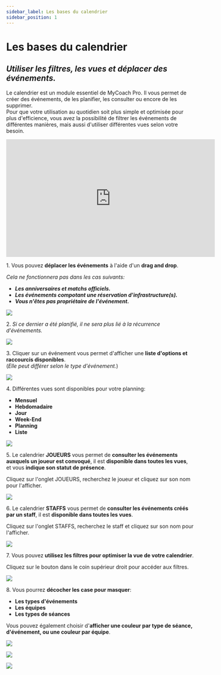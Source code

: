```yaml
---
sidebar_label: Les bases du calendrier
sidebar_position: 1
---
```


# Les bases du calendrier

## _Utiliser les filtres, les vues et déplacer des événements._

Le calendrier est un module essentiel de MyCoach Pro.
Il vous permet de créer des événements, de les planifier, les consulter ou encore de les supprimer.  
Pour que votre utilisation au quotidien soit plus simple et optimisée pour plus d'efficience,
vous avez la possibilité de filtrer les événements de différentes manières, mais aussi d'utiliser différentes vues selon votre besoin.

<iframe
  width="560"
  height="315"
  src="https://www.youtube.com/embed/yqP8kOF4KUI?si=D6qXILSu_IX_rbWt"
  title="YouTube video player"
  frameborder="0"
  allow="accelerometer; autoplay; clipboard-write; encrypted-media; gyroscope; picture-in-picture; web-share;
  fullscreen"
></iframe>

1\. Vous pouvez **déplacer les événements** à l'aide d'un **drag and drop**.

_Cela ne fonctionnera pas dans les cas suivants:_

- **_Les anniversaires et matchs officiels._**
- **_Les événements compotant une réservation d'infrastructure(s)._**
- **_Vous n'êtes pas propriétaire de l'événement._**

![](https://ajeuwbhvhr.cloudimg.io/colony-recorder.s3.amazonaws.com/files/2023-12-14/04bea8dc-28a0-49c2-b878-29c1e28f4c8a/ascreenshot.jpeg?tl_px=47,111&br_px=820,544&force_format=png&width=774&wat_scale=69&wat=1&wat_opacity=1&wat_gravity=northwest&wat_url=https://colony-recorder.s3.amazonaws.com/images/watermarks/F43F5E_standard.png&wat_pad=362,191)

2\. _Si ce dernier a été planifié, il ne sera plus lié à la récurrence d'événements._

![](https://ajeuwbhvhr.cloudimg.io/colony-recorder.s3.amazonaws.com/files/2023-12-14/10455bcd-6d71-4d9a-bcf7-98386ccab22d/user_cropped_screenshot.jpeg?tl_px=0,11&br_px=663,444&force_format=png&width=774&wat_scale=69&wat=1&wat_opacity=1&wat_gravity=northwest&wat_url=https://colony-recorder.s3.amazonaws.com/images/watermarks/F43F5E_standard.png&wat_pad=623,373)

3\. Cliquer sur un événement vous permet d'afficher une **liste d'options et raccourcis disponibles**.\
 (_Elle peut différer selon le type d'événement._)

![](https://ajeuwbhvhr.cloudimg.io/colony-recorder.s3.amazonaws.com/files/2023-12-14/ced01e04-ae90-4e84-9d87-42ef27bdd015/screenshot.gif)

4\. Différentes vues sont disponibles pour votre planning:

- **Mensuel**
- **Hebdomadaire**
- **Jour**
- **Week-End**
- **Planning**
- **Liste**

![](https://ajeuwbhvhr.cloudimg.io/colony-recorder.s3.amazonaws.com/files/2023-12-14/6ff39b8e-7d65-4543-9651-1199d71418bd/screenshot.gif)

5\. Le calendrier **JOUEURS** vous permet de **consulter les événements auxquels un joueur est convoqué**, il est **disponible dans toutes les vues**, et vous **indique son statut de présence**.

Cliquez sur l'onglet JOUEURS, recherchez le joueur et cliquez sur son nom pour l'afficher.

![](https://ajeuwbhvhr.cloudimg.io/colony-recorder.s3.amazonaws.com/files/2023-12-14/fda72761-c728-492a-876f-7f33d139598f/user_cropped_screenshot.jpeg?tl_px=157,119&br_px=1017,600&force_format=png&width=860)

6\. Le calendrier **STAFFS** vous permet de **consulter les événements créés par un staff**, il est **disponible dans toutes les vues**.

Cliquez sur l'onglet STAFFS, recherchez le staff et cliquez sur son nom pour l'afficher.

![](https://ajeuwbhvhr.cloudimg.io/colony-recorder.s3.amazonaws.com/files/2023-12-14/7abac63d-f068-4415-8f40-979070ab5a8d/screenshot.png?tl_px=304,50&br_px=1164,531&force_format=png&width=860)

7\. Vous pouvez **utilisez les filtres pour optimiser la vue de votre calendrier**.

Cliquez sur le bouton dans le coin supérieur droit pour accéder aux filtres.

![](https://ajeuwbhvhr.cloudimg.io/colony-recorder.s3.amazonaws.com/files/2023-12-14/460f583d-ff3e-412c-ad3c-9145122d5cea/ascreenshot.jpeg?tl_px=1146,0&br_px=1920,432&force_format=png&width=774&wat_scale=69&wat=1&wat_opacity=1&wat_gravity=northwest&wat_url=https://colony-recorder.s3.amazonaws.com/images/watermarks/F43F5E_standard.png&wat_pad=733,-13)

8\. Vous pourrez **décocher les case pour masquer**:

- **Les types d'événements**
- **Les équipes**
- **Les types de séances**

Vous pouvez également choisir d'**afficher une couleur par type de séance, d'événement, ou une couleur par équipe**.

![](https://ajeuwbhvhr.cloudimg.io/colony-recorder.s3.amazonaws.com/files/2023-12-14/fda4a682-db0b-4eca-b1df-266ff7be0c22/ascreenshot.jpeg?tl_px=1146,154&br_px=1920,587&force_format=png&width=774&wat_scale=69&wat=1&wat_opacity=1&wat_gravity=northwest&wat_url=https://colony-recorder.s3.amazonaws.com/images/watermarks/F43F5E_standard.png&wat_pad=454,191)

![](https://ajeuwbhvhr.cloudimg.io/colony-recorder.s3.amazonaws.com/files/2023-12-14/7080fb4d-5f48-4cd3-baad-dc39f6ab8fb2/user_cropped_screenshot.jpeg?tl_px=1146,334&br_px=1920,767&force_format=png&width=774&wat_scale=69&wat=1&wat_opacity=1&wat_gravity=northwest&wat_url=https://colony-recorder.s3.amazonaws.com/images/watermarks/F43F5E_standard.png&wat_pad=450,191)

![](https://ajeuwbhvhr.cloudimg.io/colony-recorder.s3.amazonaws.com/files/2023-12-14/4a0a5981-9834-4969-a102-5c479e430acc/user_cropped_screenshot.jpeg?tl_px=173,94&br_px=1033,575&force_format=png&width=860)
